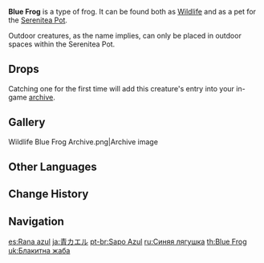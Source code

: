 {{Furnishing Infobox
|id             = 369141
|image          = Wildlife Blue Frog Icon.png
|category       = Animal
|subcategory    = Outdoor Creature
|quality        = 3
|adeptal_energy = 100
|load           = 350
|reduced_load   = 350
|description    = A small frog that often appears in wetlands.<br />This animal is very common in wetland areas, and its body secretes a mysterious sticky substance that has much medicinal utility. Blue Frogs are known to frequent cleaner, clearer waters.<br />According to observations, various frog species will turn green once the sticky substance on their surfaces dries up. The present hypothesis is that this is a result of some change to its outer skin, and helps to conserve bodily moisture. This peculiarity is not something that might change within any short period of time, even if these frogs acclimate to the hospitable conditions of the Serenitea Pot.
|lbType         = Wildlife
|lbFamily       = Other Wildlife
|lbGroup        = Frogs
|source1        = Omni-Ubiquity Net
}}
{{Description|A small frog that often appears in wetlands.<br />These animals are very common in wetland areas, and its body secretes a mysterious sticky substance that has much medicinal utility. Blue Frogs are known to frequent cleaner, clearer waters. According to observations, various frog species will turn green once the sticky substance on their surface dries up. The present hypothesis is that this is a result of some change to its outer skin, and helps to conserve bodily moisture.|[[Archive]] Description}}
'''Blue Frog''' is a type of frog. It can be found both as [[Wildlife]] and as a pet for the [[Serenitea Pot]].

Outdoor creatures, as the name implies, can only be placed in outdoor spaces within the Serenitea Pot.

==Drops==
{{Card|Frog (Material)|1}}

Catching one for the first time will add this creature's entry into your in-game [[archive]].

==Gallery==
<gallery>
Wildlife Blue Frog Archive.png|Archive image
</gallery>

==Other Languages==
{{Other Languages
|en      = Blue Frog
|zhs     = 蓝蛙
|zhs_rm  = Lán Wā
|zht     = 藍蛙
|zht_rm  = Lán Wā
|zh_tl   = Blue Frog
|ja      = 青カエル
|ja_rm   = Ao Kaeru
|ja_tl   = Blue Frog
|ko      = 파랑개구리
|ko_rm   = Parang-gaeguri
|ko_tl   = Blue Frog
|es      = Rana azul
|es_tl   = Blue Frog
|fr      = Grenouille bleue
|fr_tl   = Blue Frog
|ru      = Синяя лягушка
|ru_tl   = Blue Frog
|th      = Blue Frog
|vi      = Ếch Lam
|vi_tl   = Blue Frog
|de      = Blauer Frosch
|de_tl   = Blue Frog
|id      = Blue Frog
|pt      = Sapo Azul
|pt_tl   = 
|tr      = Mavi Kurbağa
|tr_tl   = 
|it      = Rana blu
|it_tl   = 
}}

==Change History==
{{Change History|1.0}}

==Navigation==
{{Wildlife Navbox|state=collapsed}}
{{Furnishing Navbox/Living|Animal}}

[[es:Rana azul]]
[[ja:青カエル]]
[[pt-br:Sapo Azul]]
[[ru:Синяя лягушка]]
[[th:Blue Frog]]
[[uk:Блакитна жаба]]